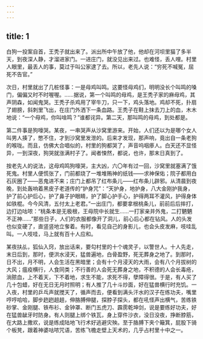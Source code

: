 ```yaml
---
---
---
```

title: 1
---



白狗一投案自首，王秃子就出来了。派出所中午放了他，他却在河坝里猫了多半天，到夜深人静，才溜进家门。一进庄门，就没见出来过。也难怪，丢人哩。村里人眼里，最丢人的事，莫过于叫公家逮了去。所以，老先人说：“穷死不喊冤，屈死不告官。”

次日，村里就出了几桩怪事：一是母鸡叫鸣。这要怪母鸡们，明明没长个叫鸣的嗓门，偏偏又时不时喔喔。……据说，第一个叫鸣的母鸡，是王秃子家的麻母鸡，其声阴森，如闻鬼哭。王秃子杀鸡用了宰牛刀，只一下，鸡头落地。鸡却不死，扑扇了翅膀，斜刺里飞出，在庄门外洒下一条血路。王秃子在鞋上抹去刀上的血，木木地说：“一个母鸡，你叫啥鸣？”谁都诧异。第二天，那叫鸣的母鸡，到处都是。

第二件事是狗嚎哭。某夜，一串哭声从沙窝里游来。开始，人们还以为是哪个女人叫男人揍了，憋不住，才到沙窝里发泄的。后来才发现，那声响，竟出自一条老狗的喉咙。而且，仿佛大合唱似的，村里的狗都哭了，声音呜咽瘆人。白天还不显怪异，一到深夜，狗哭就涨满村子了。闻者悚然，都说，也许，那末日真到了。

按老先人的说法，这母鸡鸣狗嚎哭，主大凶，六〇年有过一回，沙窝里就塞满了饿死鬼。村里人便慌张了，门前都烧了一堆堆贿神的纸钱——求神保佑；院子都用白石灰圈了——恶鬼进不来；庄门上都吊了红布条儿——红布条儿辟邪。从清晨到夜晚，到处轰响着黑皮子老道传的“护身咒”：“天护身，地护身，八大金刚护我身，护了前心护后心，护了鼻子护眼睛，护了脚心护手心，护得两耳不灌风，护得身体如铁棍。今今风清，五付太上老君。”一出庄门，都要拿根桃条儿，前前后后摔打，边打边咕哝：“桃条本是无极根，王母院中长就生……一打家亲并外鬼，二打魉魉不正神……”那些日子，人们的衣服都像开了洞儿，前心后心都在钻风。人的头发也似变硬了，直竖竖地立奓着。有时，看见自己的身影儿，也会头皮发麻，吱哇乱叫。一人吱哇，马上就有百十人应和。

某夜扶乩，狐仙入窍，放出话来，要勾村里的十个魂灵子，以警世人。十人先走，末日后到，那时，便洪水浸天，猛兽遍地，白骨盈野，死无葬身之地了。到那时，日不出，月不明，人会生活在黑暗里；会有十个月浸天的大雨，会有八个月拔树的大风；瘟疫横行，人食同类；不行善的人会死无葬身之地，不积德的人会长毒疮，淌脓血，上不着天，下不着地，求生不能，求死不得，孽障得很。于是，有人买了几十包蜡，好在无日无月时照明；有人推了几十斗炒面，好在猛兽横行时充饥。一入夜，村里的乒乓声就搅天了，循声而去，便看到满头汗水的汉子在练功夫，嘴里哼哼哈哈，脚步趔趔趄趄，伸胳膊伸腿，探脖子探头，都在吼怪声出横气，苦练铁砂掌、金刚腿、铁布衫、金钟罩、断门五虎刀、霹雳乾坤剑，说是要练好功夫，好在猛兽龇牙时防身。有人则腿上绑个铁瓦，身上穿件沙衣，没日没夜，挣断脖筋，在大路上撒欢，说是练成陆地飞行术好逃避灾殃。至于胳膊下夹个簸箕，屁股下骑个板凳，跟着神婆咕哝咒语，苦练飞檐走壁上天术的，几乎占村里十中之一。